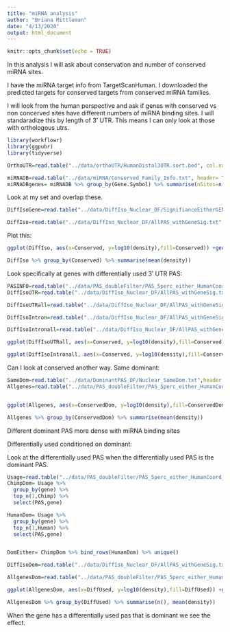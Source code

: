 ```yaml
---
title: "miRNA analysis"
author: "Briana Mittleman"
date: "4/13/2020"
output: html_document
---
```


```r
knitr::opts_chunk$set(echo = TRUE)
```
In this analysis I will ask about conservation and number of conserved miRNA sites.  

I have the miRNA target info from TargetScanHuman. I downloaded the predicted targets for conserved targets from conserved miRNA families.  

I will look from the human perspective and ask if genes with conserved vs non concerved sites have different numbers of miRNA binding sites.  I will standaradize this by length of 3' UTR. This means I can only look at those with orthologous utrs.  

```r
library(workflowr)
library(ggpubr)
library(tidyverse)
```


```r
OrthoUTR=read.table("../data/orthoUTR/HumanDistal3UTR.sort.bed", col.names = c("chr",'start','end','gene','score','strand'),stringsAsFactors = F) %>% mutate(length=end-start) %>% select(gene, length)
```


```r
miRNADB=read.table("../data/miRNA/Conserved_Family_Info.txt", header= T, stringsAsFactors = F,sep="\t") 
miRNADBgenes= miRNADB %>% group_by(Gene.Symbol) %>% summarise(nSites=n()) %>% rename(gene= Gene.Symbol) %>% inner_join(OrthoUTR, by="gene") %>% mutate(density=nSites/length)
```


Look at my set and overlap these. 

```r

DiffIsoGene=read.table("../data/DiffIso_Nuclear_DF/SignifianceEitherGENES_Nuclear.txt", header = T,stringsAsFactors = F)

DiffIso=read.table("../data/DiffIso_Nuclear_DF/AllPAS_withGeneSig.txt", header = T,stringsAsFactors = F) %>% select(gene) %>% unique() %>% mutate(Conserved=ifelse(gene %in% DiffIsoGene$gene, "No", "Yes")) %>% inner_join(miRNADBgenes,by="gene")


```


Plot this:

```r
ggplot(DiffIso, aes(x=Conserved, y=log10(density),fill=Conserved)) +geom_boxplot() + stat_compare_means() +labs(title="Number of annotated miRNA sites\nConserved = no differnetially used PAS") + theme(legend.position = "none")+ scale_fill_brewer(palette = "Dark2")
```

```r
DiffIso %>% group_by(Conserved) %>% summarise(mean(density))
```

Look specifically at genes with differentially used 3' UTR PAS:  

```r
PASINFO=read.table("../data/PAS_doubleFilter/PAS_5perc_either_HumanCoord_BothUsage_meta_doubleFilter.txt",stringsAsFactors = F, header = T) %>% select(PAS, chr, start, end, loc)
DiffIsoUTR=read.table("../data/DiffIso_Nuclear_DF/AllPAS_withGeneSig.txt", header = T,stringsAsFactors = F) %>% inner_join(PASINFO,by=c("chr", "start", "end")) %>% filter(SigPAU2=="Yes", loc=='utr3') %>% select(gene) %>% unique()

DiffIsoUTRall=read.table("../data/DiffIso_Nuclear_DF/AllPAS_withGeneSig.txt", header = T,stringsAsFactors = F) %>% select(gene) %>% unique() %>% mutate(Conserved=ifelse(gene %in% DiffIsoUTR$gene, "No", "Yes")) %>% inner_join(miRNADBgenes,by="gene")

DiffIsoIntron=read.table("../data/DiffIso_Nuclear_DF/AllPAS_withGeneSig.txt", header = T,stringsAsFactors = F) %>% inner_join(PASINFO,by=c("chr", "start", "end")) %>% filter(SigPAU2=="Yes", loc=='intron') %>% select(gene) %>% unique()

DiffIsoIntronall=read.table("../data/DiffIso_Nuclear_DF/AllPAS_withGeneSig.txt", header = T,stringsAsFactors = F) %>% select(gene) %>% unique() %>% mutate(Conserved=ifelse(gene %in% DiffIsoIntron$gene, "No", "Yes")) %>% inner_join(miRNADBgenes,by="gene")
```

```r
ggplot(DiffIsoUTRall, aes(x=Conserved, y=log10(density),fill=Conserved)) +geom_boxplot() + stat_compare_means() +labs(title="Number of annotated miRNA sites\nConserved = no differnetially used 3' UTR PAS") + theme(legend.position = "none")+ scale_fill_brewer(palette = "Dark2")

ggplot(DiffIsoIntronall, aes(x=Conserved, y=log10(density),fill=Conserved)) +geom_boxplot() + stat_compare_means() +labs(title="Number of annotated miRNA sites\nConserved = no differnetially used Intronic PAS") + theme(legend.position = "none")+ scale_fill_brewer(palette = "Dark2")
```



Can I look at conserved another way. Same dominant:  

```r
SameDom=read.table("../data/DominantPAS_DF/Nuclear_SameDom.txt",header = T, stringsAsFactors = F)
Allgenes=read.table("../data/PAS_doubleFilter/PAS_5perc_either_HumanCoord_BothUsage_meta_doubleFilter.txt", header = T,stringsAsFactors = F) %>% select(gene) %>% unique() %>% mutate(ConservedDom=ifelse(gene %in% SameDom$gene, "Yes","No")) %>% inner_join(miRNADBgenes,by="gene")


ggplot(Allgenes, aes(x=ConservedDom, y=log10(density),fill=ConservedDom)) +geom_boxplot() + stat_compare_means() +labs(title="Number of annotated miRNA sites by Conservation of Dominant PAS", x="Same Dominant PAS") + theme(legend.position = "none")+ scale_fill_brewer(palette = "Dark2")

```
```r
Allgenes %>% group_by(ConservedDom) %>% summarise(mean(density))
```

Different dominant PAS more dense with miRNA binding sites 



Differentially used conditioned on dominant:  

Look at the differentially used PAS when the differentially used PAS is the dominant PAS.   
```r
Usage=read.table("../data/PAS_doubleFilter/PAS_5perc_either_HumanCoord_BothUsage_meta_doubleFilter.txt",stringsAsFactors = F, header = T)
ChimpDom= Usage %>% 
  group_by(gene) %>%
  top_n(1,Chimp) %>% 
  select(PAS,gene)

HumanDom= Usage %>% 
  group_by(gene) %>%
  top_n(1,Human) %>% 
  select(PAS,gene)


DomEither= ChimpDom %>% bind_rows(HumanDom) %>% unique()
```


```r
DiffIsoDom=read.table("../data/DiffIso_Nuclear_DF/AllPAS_withGeneSig.txt", header = T,stringsAsFactors = F) %>% inner_join(PASINFO,by=c("chr", "start", "end"))  %>% mutate(Dom=ifelse(PAS %in% DomEither$PAS, "Yes", "No"))%>% filter(Dom =="Yes",SigPAU2=="Yes") %>% select(gene) %>% unique()

AllgenesDom=read.table("../data/PAS_doubleFilter/PAS_5perc_either_HumanCoord_BothUsage_meta_doubleFilter.txt", header = T,stringsAsFactors = F) %>% select(gene) %>% unique() %>% mutate(DiffUsed=ifelse(gene %in% DiffIsoDom$gene, "Yes","No")) %>% inner_join(miRNADBgenes,by="gene")

ggplot(AllgenesDom, aes(x=DiffUsed, y=log10(density),fill=DiffUsed)) +geom_boxplot() + stat_compare_means() +labs(title="Number of annotated miRNA sites by Conservation Gene with Diff used dominant PAS", x="Same Dominant PAS") + theme(legend.position = "none")+ scale_fill_brewer(palette = "Dark2")

```

```r
AllgenesDom %>% group_by(DiffUsed) %>% summarise(n(), mean(density))
```
When the gene has a differentially used pas that is dominant we see the effect.  


